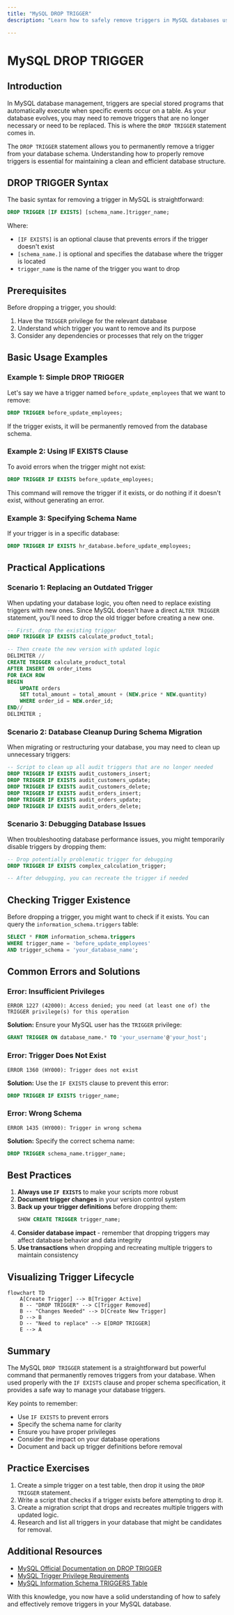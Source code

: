 ```yaml
---
title: "MySQL DROP TRIGGER"
description: "Learn how to safely remove triggers in MySQL databases using the DROP TRIGGER statement. This comprehensive guide covers syntax, permissions, examples, and best practices."

---
```


# MySQL DROP TRIGGER

## Introduction

In MySQL database management, triggers are special stored programs that automatically execute when specific events occur on a table. As your database evolves, you may need to remove triggers that are no longer necessary or need to be replaced. This is where the `DROP TRIGGER` statement comes in.

The `DROP TRIGGER` statement allows you to permanently remove a trigger from your database schema. Understanding how to properly remove triggers is essential for maintaining a clean and efficient database structure.

## DROP TRIGGER Syntax

The basic syntax for removing a trigger in MySQL is straightforward:

```sql
DROP TRIGGER [IF EXISTS] [schema_name.]trigger_name;
```

Where:
- `[IF EXISTS]` is an optional clause that prevents errors if the trigger doesn't exist
- `[schema_name.]` is optional and specifies the database where the trigger is located
- `trigger_name` is the name of the trigger you want to drop

## Prerequisites

Before dropping a trigger, you should:

1. Have the `TRIGGER` privilege for the relevant database
2. Understand which trigger you want to remove and its purpose
3. Consider any dependencies or processes that rely on the trigger

## Basic Usage Examples

### Example 1: Simple DROP TRIGGER

Let's say we have a trigger named `before_update_employees` that we want to remove:

```sql
DROP TRIGGER before_update_employees;
```

If the trigger exists, it will be permanently removed from the database schema.

### Example 2: Using IF EXISTS Clause

To avoid errors when the trigger might not exist:

```sql
DROP TRIGGER IF EXISTS before_update_employees;
```

This command will remove the trigger if it exists, or do nothing if it doesn't exist, without generating an error.

### Example 3: Specifying Schema Name

If your trigger is in a specific database:

```sql
DROP TRIGGER IF EXISTS hr_database.before_update_employees;
```

## Practical Applications

### Scenario 1: Replacing an Outdated Trigger

When updating your database logic, you often need to replace existing triggers with new ones. Since MySQL doesn't have a direct `ALTER TRIGGER` statement, you'll need to drop the old trigger before creating a new one.

```sql
-- First, drop the existing trigger
DROP TRIGGER IF EXISTS calculate_product_total;

-- Then create the new version with updated logic
DELIMITER //
CREATE TRIGGER calculate_product_total
AFTER INSERT ON order_items
FOR EACH ROW
BEGIN
    UPDATE orders
    SET total_amount = total_amount + (NEW.price * NEW.quantity)
    WHERE order_id = NEW.order_id;
END//
DELIMITER ;
```

### Scenario 2: Database Cleanup During Schema Migration

When migrating or restructuring your database, you may need to clean up unnecessary triggers:

```sql
-- Script to clean up all audit triggers that are no longer needed
DROP TRIGGER IF EXISTS audit_customers_insert;
DROP TRIGGER IF EXISTS audit_customers_update;
DROP TRIGGER IF EXISTS audit_customers_delete;
DROP TRIGGER IF EXISTS audit_orders_insert;
DROP TRIGGER IF EXISTS audit_orders_update;
DROP TRIGGER IF EXISTS audit_orders_delete;
```

### Scenario 3: Debugging Database Issues

When troubleshooting database performance issues, you might temporarily disable triggers by dropping them:

```sql
-- Drop potentially problematic trigger for debugging
DROP TRIGGER IF EXISTS complex_calculation_trigger;

-- After debugging, you can recreate the trigger if needed
```

## Checking Trigger Existence

Before dropping a trigger, you might want to check if it exists. You can query the `information_schema.triggers` table:

```sql
SELECT * FROM information_schema.triggers 
WHERE trigger_name = 'before_update_employees' 
AND trigger_schema = 'your_database_name';
```

## Common Errors and Solutions

### Error: Insufficient Privileges

```
ERROR 1227 (42000): Access denied; you need (at least one of) the TRIGGER privilege(s) for this operation
```

**Solution:** Ensure your MySQL user has the `TRIGGER` privilege:

```sql
GRANT TRIGGER ON database_name.* TO 'your_username'@'your_host';
```

### Error: Trigger Does Not Exist

```
ERROR 1360 (HY000): Trigger does not exist
```

**Solution:** Use the `IF EXISTS` clause to prevent this error:

```sql
DROP TRIGGER IF EXISTS trigger_name;
```

### Error: Wrong Schema

```
ERROR 1435 (HY000): Trigger in wrong schema
```

**Solution:** Specify the correct schema name:

```sql
DROP TRIGGER schema_name.trigger_name;
```

## Best Practices

1. **Always use `IF EXISTS`** to make your scripts more robust
2. **Document trigger changes** in your version control system
3. **Back up your trigger definitions** before dropping them:
   ```sql
   SHOW CREATE TRIGGER trigger_name;
   ```
4. **Consider database impact** - remember that dropping triggers may affect database behavior and data integrity
5. **Use transactions** when dropping and recreating multiple triggers to maintain consistency

## Visualizing Trigger Lifecycle

```mermaid
flowchart TD
    A[Create Trigger] --> B[Trigger Active]
    B -- "DROP TRIGGER" --> C[Trigger Removed]
    B -- "Changes Needed" --> D[Create New Trigger]
    D --> B
    D -- "Need to replace" --> E[DROP TRIGGER]
    E --> A
```

## Summary

The MySQL `DROP TRIGGER` statement is a straightforward but powerful command that permanently removes triggers from your database. When used properly with the `IF EXISTS` clause and proper schema specification, it provides a safe way to manage your database triggers.

Key points to remember:
- Use `IF EXISTS` to prevent errors
- Specify the schema name for clarity
- Ensure you have proper privileges
- Consider the impact on your database operations
- Document and back up trigger definitions before removal

## Practice Exercises

1. Create a simple trigger on a test table, then drop it using the `DROP TRIGGER` statement.
2. Write a script that checks if a trigger exists before attempting to drop it.
3. Create a migration script that drops and recreates multiple triggers with updated logic.
4. Research and list all triggers in your database that might be candidates for removal.

## Additional Resources

- [MySQL Official Documentation on DROP TRIGGER](https://dev.mysql.com/doc/refman/8.0/en/drop-trigger.html)
- [MySQL Trigger Privilege Requirements](https://dev.mysql.com/doc/refman/8.0/en/privileges-provided.html#priv_trigger)
- [MySQL Information Schema TRIGGERS Table](https://dev.mysql.com/doc/refman/8.0/en/information-schema-triggers-table.html)

With this knowledge, you now have a solid understanding of how to safely and effectively remove triggers in your MySQL database.